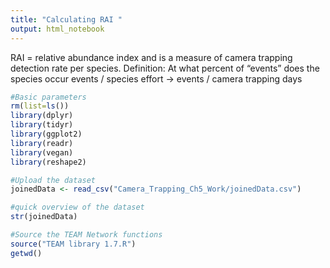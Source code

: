 ```yaml
---
title: "Calculating RAI "
output: html_notebook
---
```

RAI = relative abundance index and is a measure of camera trapping detection rate per species.
     Definition: At what percent of "events" does the species occur
     events / species effort 
     -> events / camera trapping days 
     

```r
#Basic parameters 
rm(list=ls())
library(dplyr)
library(tidyr)
library(ggplot2)
library(readr)
library(vegan)
library(reshape2)

#Upload the dataset 
joinedData <- read_csv("Camera_Trapping_Ch5_Work/joinedData.csv")

#quick overview of the dataset 
str(joinedData)

#Source the TEAM Network functions 
source("TEAM library 1.7.R")
getwd()

```








